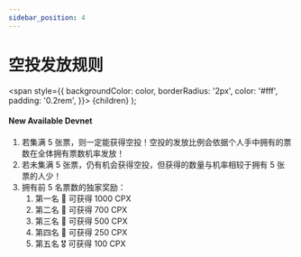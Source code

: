 ```yaml
---
sidebar_position: 4
---
```


# 空投发放规则

  <span
    style={{
      backgroundColor: color,
      borderRadius: '2px',
      color: '#fff',
      padding: '0.2rem',
    }}>
    {children}
  </span>
);

#### New Available <Highlight color="#25c2a0">Devnet</Highlight>

1. 若集满 5 张票，则一定能获得空投！空投的发放比例会依据个人手中拥有的票数在全体拥有票数机率发放！
2. 若未集满 5 张票，仍有机会获得空投，但获得的数量与机率相较于拥有 5 张票的人少！
3. 拥有前 5 名票数的独家奖励：
    1. 第一名 🥇 可获得 1000 CPX 
    2. 第二名 🥈 可获得 700 CPX
    3. 第三名 🥉 可获得 500 CPX
    4. 第四名 🏅 可获得 250 CPX
    5. 第五名 🎖 可获得 100 CPX

